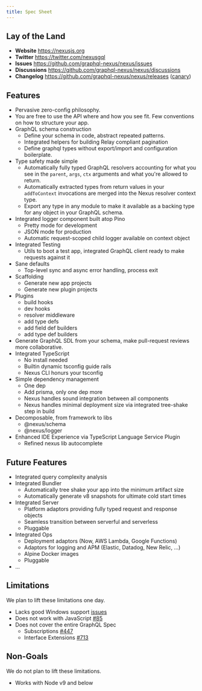 ```yaml
---
title: Spec Sheet
---
```


## Lay of the Land

- **Website** https://nexusjs.org
- **Twitter** https://twitter.com/nexusgql
- **Issues** https://github.com/graphql-nexus/nexus/issues
- **Discussions** https://github.com/graphql-nexus/nexus/discussions
- **Changelog** https://github.com/graphql-nexus/nexus/releases ([canary](https://github.com/graphql-nexus/nexus/releases/tag/next))

## Features

- Pervasive zero-config philosophy.
- You are free to use the API where and how you see fit. Few conventions on how to structure your app.
- GraphQL schema construction
  - Define your schema in code, abstract repeated patterns.
  - Integrated helpers for building Relay compliant pagination
  - Define graphql types without export/import and configuration boilerplate.
- Type safety made simple
  - Automatically fully typed GraphQL resolvers accounting for what you see in the `parent`, `args`, `ctx` arguments and what you're allowed to return.
  - Automatically extracted types from return values in your `addToContext` invocations are merged into the Nexus resolver context type.
  - Export any type in any module to make it available as a backing type for any object in your GraphQL schema.
- Integrated logger component built atop Pino
  - Pretty mode for development
  - JSON mode for production
  - Automatic request-scoped child logger available on context object
- Integrated Testing
  - Utils to boot a test app, integrated GraphQL client ready to make requests against it
- Sane defaults
  - Top-level sync and async error handling, process exit
- Scaffolding
  - Generate new app projects
  - Generate new plugin projects
- Plugins
  - build hooks
  - dev hooks
  - resolver middleware
  - add type defs
  - add field def builders
  - add type def builders
- Generate GraphQL SDL from your schema, make pull-request reviews more collaborative.
- Integrated TypeScript
  - No install needed
  - Builtin dynamic tsconfig guide rails
  - Nexus CLI honurs your tsconfig
- Simple dependency management
  - One dep
  - Add prisma, only one dep more
  - Nexus handles sound integration between all components
  - Nexus handles minimal deployment size via integrated tree-shake step in build
- Decomposable, from framework to libs
  - @nexus/schema
  - @nexus/logger
- Enhanced IDE Experience via TypeScript Language Service Plugin
  - Refined nexus lib autocomplete

## Future Features

- Integrated query complexity analysis
- Integrated Bundler
  - Automatically tree shake your app into the minimum artifact size
  - Automatically generate v8 snapshots for ultimate cold start times
- Integrated Server
  - Platform adaptors providing fully typed request and response objects
  - Seamless transition between serverful and serverless
  - Pluggable
- Integrated Ops
  - Deployment adaptors (Now, AWS Lambda, Google Functions)
  - Adaptors for logging and APM (Elastic, Datadog, New Relic, ...)
  - Alpine Docker images
  - Pluggable
- ...

## Limitations

We plan to lift these limitations one day.

- Lacks good Windows support [issues](https://github.com/graphql-nexus/nexus/labels/platform%2Fwindows)
- Does not work with JavaScript [#85](https://github.com/graphql-nexus/nexus/issues/85)
- Does not cover the entire GraphQL Spec
  - Subscriptions [#447](https://github.com/graphql-nexus/nexus/issues/447)
  - Interface Extensions [#713](https://github.com/graphql-nexus/nexus/issues/713)

## Non-Goals

We do not plan to lift these limitations.

- Works with Node v9 and below

